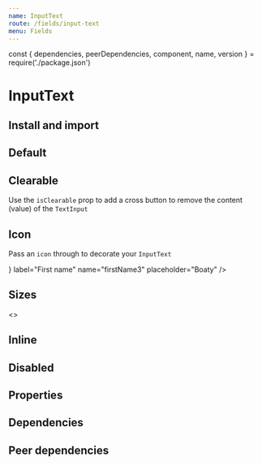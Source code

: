 ```yaml
---
name: InputText
route: /fields/input-text
menu: Fields
---
```


const { dependencies, peerDependencies, component, name, version } = require('./package.json')

# InputText

<TagVersion version={version} name={name} />

## Install and import

<Usage component={component} name={name} peerDependencies={peerDependencies} />

## Default

<Playground>
  <Form initialValues={{}}>
    <ConnectedField
      name="firstName"
      component={InputText}
      placeholder="Boaty"
      label="First name"
      required
    />
  </Form>
</Playground>

## Clearable

Use the `isClearable` prop to add a cross button to remove the content (value) of the `TextInput`

<Playground>
  <Form initialValues={{ firstName2: 'Trevor' }}>
    <ConnectedField
      component={InputText}
      isClearable
      label="First name"
      name="firstName2"
      placeholder="Boaty"
    />
  </Form>
</Playground>

## Icon

Pass an `icon` through to decorate your `InputText`

<Playground>
  <Form initialValues={{}}>
    <ConnectedField
      component={InputText}
      icon={<AvatarIcon color="light.100" />}
      label="First name"
      name="firstName3"
      placeholder="Boaty"
    />
  </Form>
</Playground>

## Sizes

<Playground>
  <Form initialValues={{}}>
    <>
      <ConnectedField
        component={InputText}
        label="I'm a small sized field"
        mb="xl"
        name="small"
        placeholder="Placeholder"
        size="sm"
      />
      <ConnectedField
        component={InputText}
        label="I'm a medium sized field"
        mb="xl"
        name="medium"
        placeholder="Placeholder"
        size="md"
      />
      <ConnectedField
        component={InputText}
        label="I'm a large sized field which is my default size"
        mb="xl"
        name="large"
        placeholder="Placeholder"
      />
    </>
  </Form>
</Playground>

## Inline

<Playground>
  <Form initialValues={{ firstName4: 'Trevor' }}>
    <ConnectedField
      component={InputText}
      disabled
      flexDirection="row"
      label="First name"
      name="firstName4"
      placeholder="Boaty"
      required
    />
  </Form>
</Playground>

## Disabled

<Playground>
  <Form initialValues={{ firstName5: 'Trevor' }}>
    <ConnectedField
      component={InputText}
      disabled
      label="First name"
      name="firstName5"
      placeholder="Boaty"
      required
    />
  </Form>
</Playground>

## Properties

<Props of={InputText} />

## Dependencies

<Dependencies dependencies={dependencies} />

## Peer dependencies

<Dependencies dependencies={peerDependencies} />
